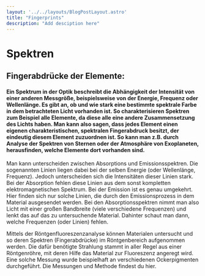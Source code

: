 ```yaml
---
layout: '../../layouts/BlogPostLayout.astro'
title: "Fingerprints"
description: "Add desciption here"
---
```

# Spektren 
## Fingerabdrücke der Elemente:



#### Ein Spektrum in der Optik beschreibt die Abhängigkeit der Intensität von einer anderen Messgröße, beispielsweise von der Energie, Frequenz oder Wellenlänge. Es gibt an, ob und wie stark eine bestimmte spektrale Farbe in dem betrachteten Licht vorhanden ist. So charakterisieren Spektren zum Beispiel alle Elemente, da diese alle eine andere Zusammensetzung des Lichts haben. Man kann also sagen, dass jedes Element einen eigenen charakteristischen, spektralen Fingerabdruck besitzt, der eindeutig diesem Element zuzuordnen ist. So kann man z.B. durch Analyse der Spektren von Sternen oder der Atmosphäre von Exoplaneten, herausfinden, welche Elemente dort vorhanden sind. 

Man kann unterscheiden zwischen Absorptions und Emissionsspektren. Die sogenannten Linien liegen dabei bei der selben Energie (oder Wellenlänge, Frequenz). Jedoch unterscheiden sich die Intensitäten dieser Linien stark. Bei der Absorption fehlen diese Linien aus dem sonst kompletten elektromagnetischen Spektrum. Bei der Emission ist es genau umgekehrt. Hier finden sich nur solche Linien, die durch den Emissionsprozess in dem Material ausgesendet werden. Bei den Absorptionsspektren nimmt man also Licht mit einer großen Bandbreite (viele verschiedene Frequenzen) und lenkt das auf das zu untersuchende Material. Dahinter schaut man dann, welche Frequenzen (oder Linien) fehlen.  

Mittels der Röntgenfluoreszenzanalyse können Materialen untersucht und so deren Spektren (Fingerabdrücke) im Röntgenbereich aufgenommen werden. Die dafür benötigte Strahlung stammt in aller Regel aus einer Röntgenröhre, mit deren Hilfe das Material zur Fluoreszenz angeregt wird. Eine solche Messung wurde beispielhaft an verschiedenen Ockerpigmenten durchgeführt. Die Messungen und Methode findest du hier.
